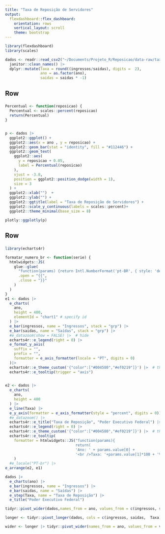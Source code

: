 ```yaml
---
title: "Taxa de Reposição de Servidores"
output: 
  flexdashboard::flex_dashboard:
    orientation: rows
    vertical_layout: scroll
    theme: bootstrap
---
```



```r
library(flexdashboard)
library(scales)

dados <- readr::read_csv2("~/Documents/Projeto_R/Reposicao/data-raw/taxa.csv", locale = readr::locale(decimal_mark = ",", grouping_mark = ".")) |> 
  janitor::clean_names() |> 
  dplyr::mutate(Taxa = round((ingressos/saidas), digits =  2), 
                ano = as.factor(ano),
                saidas = saidas * -1) 

```

Row {data-height=200, data-width=350}
-------------------------------------
###

```r
Percentual <- function(reposicao) {
  Percentual <- scales::percent(reposicao)
  return(Percentual)
}


p <- dados |> 
  ggplot2::ggplot() +
  ggplot2::aes(x = ano , y = reposicao) +
  ggplot2::geom_bar(stat = "identity", fill = "#112446") +
  ggplot2::geom_text(
    ggplot2::aes(
      y = reposicao + 0.05,
      label = Percentual(reposicao) 
    ),
    vjust = -3.8,
    position = ggplot2::position_dodge(width = 1), 
    size = 3
  ) +
  ggplot2::xlab("")  +
  ggplot2::ylab("") +
  ggplot2::ggtitle(label = "Taxa de Reposição de Servidores") +
  ggplot2::scale_y_continuous(labels = scales::percent)+
  ggplot2::theme_minimal(base_size = 8)

plotly::ggplotly(p)

```

Row {data-height=100,  data-width=350}
-------------------------------------
###

```r
library(echarts4r)

formatar_numero_br <- function(serie) {
  htmlwidgets::JS(
    glue::glue(
      "function(params) {return Intl.NumberFormat('pt-BR', { style: 'decimal'}).format(params.value[{{serie}}]);}",
      .open = "{{",
      .close = "}}"
    )
  )
}
e1 <- dados |> 
  e_charts(
    ano,
    height = 400,
    elementId = "chart1" # specify id
  ) |> 
  e_bar(ingressos, name = "Ingressos", stack = "grp") |> 
  e_bar(saidas, name = "Saídas", stack = "grp") |>  
  #e_datazoom(show = FALSE) |>  # hide
  echarts4r::e_legend(right = 0) |>
  e_format_y_axis(
    suffix = "",
    prefix = "",
    formatter = e_axis_formatter(locale = "PT", digits = 0)
  )|>
  echarts4r::e_theme_custom('{"color":["#004580","#ef0219"]}') |>  # theme
  echarts4r::e_tooltip(trigger = "axis")

  
e2 <- dados |> 
  e_charts(
    ano,
    height = 400
  ) |> 
  e_line(Taxa) |> 
  e_y_axis(formatter = e_axis_formatter(style = "percent", digits = 0)) |> 
  #e_datazoom() |>
  echarts4r::e_title("Taxa de Reposição", "Poder Executivo Federal") |>
  echarts4r::e_legend(right = 0) |>
  echarts4r::e_theme_custom('{"color":["#004580","#ef0219"]}') |>  # theme
  echarts4r::e_tooltip(
    formatter = htmlwidgets::JS("function(params){
                                return(
                                'Ano: ' + params.value[0] + 
                                '<br />Taxa: '+params.value[1]*100 + '%')}")
    ) 
  #e_locale("PT-br") |>
e_arrange(e2, e1)
```

```r
dados |> 
  e_charts(ano) |> 
  e_bar(ingressos, name = "Ingressos") |> 
  e_bar(saidas, name = "Saídas") |> 
  e_step(Taxa, name = "Taxa de Reposição") |> 
  e_title("Poder Executivo Federal") 
```

```r

tidyr::pivot_wider(dados,names_from = ano, values_from = c(ingressos, saidas, reposicao, Taxa)) |> View()

```

```r
longer <- tidyr::pivot_longer(dados, cols = c(ingressos, saidas,  Taxa), values_to = "valor") |> dplyr::select(ano, name, valor)
```


```r
wider <- longer |> tidyr::pivot_wider(names_from = ano, values_from = valor)
```

